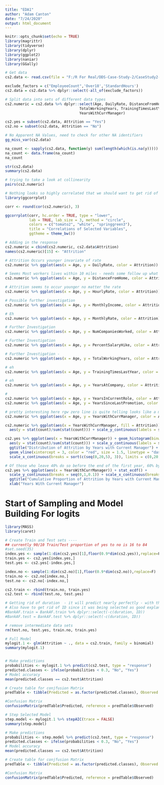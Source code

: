 ```yaml
---
title: "EDA1"
author: "Adam Canton"
date: "7/24/2020"
output: html_document
---
```


```r
knitr::opts_chunk$set(echo = TRUE)
library(magrittr)
library(tidyverse)
library(dplyr)
library(ggplot2)
library(naniar)
library(GGally)

```


```r
# Get data
cs2.data <- read.csv(file = "F:/R For Real/DDS-Case-Study-2/CaseStudy2-data.csv", sep = ",", header = TRUE)

exclude_factors = c("EmployeeCount",'Over18','StandardHours')
cs2.data = cs2.data %>% dplyr::select(-all_of(exclude_factors))

# Split data into sets of different data types 
cs2.numeric = cs2.data %>% dplyr::select(Age, DailyRate, DistanceFromHome, HourlyRate, MonthlyIncome, MonthlyRate, NumCompaniesWorked, PercentSalaryHike,
                                  TotalWorkingYears, TrainingTimesLastYear, YearsAtCompany, YearsInCurrentRole, YearsSinceLastPromotion,
                                  YearsWithCurrManager)

cs2.yes = subset(cs2.data, Attrition == "Yes")
cs2.no = subset(cs2.data, Attrition == "No")
```


```r
# No Apparent NA Values, need to check for other NA identifiers
gg_miss_var(cs2.data)

na_count <- sapply(cs2.data, function(y) sum(length(which(is.na(y)))))
na_count <- data.frame(na_count)
na_count
```

```r
str(cs2.data)
summary(cs2.data)
```

```r
# trying to take a look at collinearity
pairs(cs2.numeric)
```

```r
# Nothing looks so highly correlated that we should want to get rid of it. 
library(ggcorrplot)

corr <- round(cor(cs2.numeric), 3)

ggcorrplot(corr, hc.order = TRUE, type = "lower",
           lab = TRUE, lab_size = 3, method = "circle",
           colors = c("tomato2", "white", "springgreen3"),
           title = "Correlations of Selected Variables",
           ggtheme = theme_bw())
```

```r
# Adding in the response
cs2.numeric = cbind(cs2.numeric, cs2.data$Attrition)
names(cs2.numeric)[15] <- "Attrition"

# Attrition Occurs younger invariate of rate
cs2.numeric %>% ggplot(aes(x = Age, y = DailyRate, color = Attrition)) + geom_point()

# Seems Most workers lives within 10 miles - needs some follow up what percentages - Distance from home invariate with age
cs2.numeric %>% ggplot(aes(x = Age, y = DistanceFromHome, color = Attrition)) + geom_point()

# Attrition seems to occur younger no matter the rate
cs2.numeric %>% ggplot(aes(x = Age, y = HourlyRate, color = Attrition)) + geom_point()

# Possible further investigation
cs2.numeric %>% ggplot(aes(x = Age, y = MonthlyIncome, color = Attrition)) + geom_point()

# Eh
cs2.numeric %>% ggplot(aes(x = Age, y = MonthlyRate, color = Attrition)) + geom_point()

# Further Investigation
cs2.numeric %>% ggplot(aes(x = Age, y = NumCompaniesWorked, color = Attrition)) + geom_point()

# Further Investigation
cs2.numeric %>% ggplot(aes(x = Age, y = PercentSalaryHike, color = Attrition)) + geom_point()

# Further Investigation - 
cs2.numeric %>% ggplot(aes(x = Age, y = TotalWorkingYears, color = Attrition)) + geom_point()

# eh
cs2.numeric %>% ggplot(aes(x = Age, y = TrainingTimesLastYear, color = Attrition)) + geom_point()

# eh
cs2.numeric %>% ggplot(aes(x = Age, y = YearsAtCompany, color = Attrition)) + geom_point()

# 
cs2.numeric %>% ggplot(aes(x = Age, y = YearsInCurrentRole, color = Attrition)) + geom_point()
cs2.numeric %>% ggplot(aes(x = Age, y = YearsSinceLastPromotion, color = Attrition)) + geom_point()

# pretty interesting here rgw zero line is quite telling looks like a majority of attrition happens within 1 year with a manager
cs2.numeric %>% ggplot(aes(x = Age, y = YearsWithCurrManager, color = Attrition)) + geom_point()

cs2.numeric %>% ggplot(aes(x = YearsWithCurrManager, fill = Attrition)) + geom_histogram(binwidth = 1) + 
  aes(y = stat(count)/sum(stat(count))) + scale_y_continuous(labels = scales::percent) + facet_wrap(~cs2.numeric$Attrition)
```

```r
cs2.yes %>% ggplot(aes(x = YearsWithCurrManager)) + geom_histogram(binwidth = 1, fill = "#00BFC4") + 
  aes(y = stat(count)/sum(stat(count))) + scale_y_continuous(labels = scales::percent) + ylab("Percent Attrition") + xlab("Years With Current Manager") + 
  ggtitle("Distribution of Attrition by Years with Current Manager") + 
  geom_vline(xintercept = 3, color = "red", size = 1.5, linetype = "dashed") + 
  scale_x_continuous(breaks = sort(c(seq(0,20,5), 3)), limits = c(0,20), expand = c(0,0))

# Of those who leave 40% do so before the end of the first year, 60% by year 3, and by year 7 90%
cs2.yes %>% ggplot(aes(x = YearsWithCurrManager)) + stat_ecdf() + 
  scale_y_continuous(breaks = seq(0,1,0.1)) + scale_x_continuous(breaks = seq(1,15,1)) +
  ggtitle("Cumulative Proportion of Attrition by Years with Current Manager") + ylab("Cumulative Proportion of Attrition") +
  xlab("Years With Current Manager")
```
# Start of Sampling and Model Building For logits
```r
library(MASS)
library(caret)

# Create Train and Test sets ----
## currently 90/10 Train/Test proportion of yes to no is 16 to 84
#set.seed(35)
index.yes <- sample(1:dim(cs2.yes)[1],floor(0.9*dim(cs2.yes)),replace=F)
train.yes <- cs2.yes[index.yes,]
test.yes <- cs2.yes[-index.yes,]

index.no <- sample(1:dim(cs2.no)[1],floor(0.9*dim(cs2.no)),replace=F)
train.no <- cs2.no[index.no,]
test.no <- cs2.no[-index.no,]

cs2.train <- rbind(train.no, train.yes)
cs2.test <- rbind(test.no, test.yes)

# Getting rid of duration  - it will predict nearly perfectly - with this in mean prediction error = 0
# Also have to get rid of ID since it was being selected as good explanatory variable
#BankAF.train = BankAF.train %>% dplyr::select(-c(duration, ID))
#BankAF.test = BankAF.test %>% dplyr::select(-c(duration, ID))

# remove intermediate data sets
rm(test.no, test.yes, train.no, train.yes)


```

```r
# Full Model
mylogit.1 <- glm(Attrition ~ ., data = cs2.train, family = binomial)
summary(mylogit.1)


# Make predictions
probabilities <- mylogit.1 %>% predict(cs2.test, type = "response")
predicted.classes <- ifelse(probabilities < 0.3, "No", "Yes")
# Model accuracy
mean(predicted.classes == cs2.test$Attrition)

# Create table for conjfusion Matrix
predTable <- tibble(Predicted = as.factor(predicted.classes), Observed = cs2.test$Attrition)

#Confusion Matrix
confusionMatrix(predTable$Predicted, reference = predTable$Observed)
```

```r
# Step Selected Model
step.model <- mylogit.1 %>% stepAIC(trace = FALSE)
summary(step.model)

# Make predictions
probabilities <- step.model %>% predict(cs2.test, type = "response")
predicted.classes <- ifelse(probabilities < 0.3, "No", "Yes")
# Model accuracy
mean(predicted.classes == cs2.test$Attrition)

# Create table for conjfusion Matrix
predTable <- tibble(Predicted = as.factor(predicted.classes), Observed = cs2.test$Attrition)

#Confusion Matrix
confusionMatrix(predTable$Predicted, reference = predTable$Observed)
```





























































